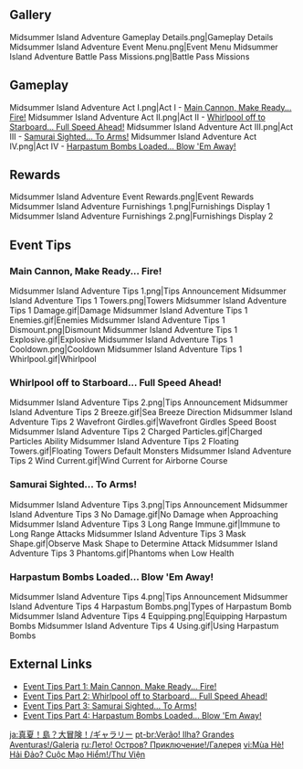 {{Event Tabs}}
==Gallery==
<gallery>
Midsummer Island Adventure Gameplay Details.png|Gameplay Details
Midsummer Island Adventure Event Menu.png|Event Menu
Midsummer Island Adventure Battle Pass Missions.png|Battle Pass Missions
</gallery>

==Gameplay==
<gallery>
Midsummer Island Adventure Act I.png|Act I - [[Main Cannon, Make Ready... Fire!]]
Midsummer Island Adventure Act II.png|Act II - [[Whirlpool off to Starboard... Full Speed Ahead!]]
Midsummer Island Adventure Act III.png|Act III - [[Samurai Sighted... To Arms!]]
Midsummer Island Adventure Act IV.png|Act IV - [[Harpastum Bombs Loaded... Blow 'Em Away!]]
</gallery>

==Rewards==
<gallery>
Midsummer Island Adventure Event Rewards.png|Event Rewards
Midsummer Island Adventure Furnishings 1.png|Furnishings Display 1
Midsummer Island Adventure Furnishings 2.png|Furnishings Display 2
</gallery>

==Event Tips==
===Main Cannon, Make Ready... Fire!===
{{Main|Main Cannon, Make Ready... Fire!}}
<gallery>
Midsummer Island Adventure Tips 1.png|Tips Announcement
Midsummer Island Adventure Tips 1 Towers.png|Towers
Midsummer Island Adventure Tips 1 Damage.gif|Damage
Midsummer Island Adventure Tips 1 Enemies.gif|Enemies
Midsummer Island Adventure Tips 1 Dismount.png|Dismount
Midsummer Island Adventure Tips 1 Explosive.gif|Explosive
Midsummer Island Adventure Tips 1 Cooldown.png|Cooldown
Midsummer Island Adventure Tips 1 Whirlpool.gif|Whirlpool
</gallery>

===Whirlpool off to Starboard... Full Speed Ahead!===
{{Main|Whirlpool off to Starboard... Full Speed Ahead!}}
<gallery>
Midsummer Island Adventure Tips 2.png|Tips Announcement
Midsummer Island Adventure Tips 2 Breeze.gif|Sea Breeze Direction
Midsummer Island Adventure Tips 2 Wavefront Girdles.gif|Wavefront Girdles Speed Boost
Midsummer Island Adventure Tips 2 Charged Particles.gif|Charged Particles Ability
Midsummer Island Adventure Tips 2 Floating Towers.gif|Floating Towers Default Monsters
Midsummer Island Adventure Tips 2 Wind Current.gif|Wind Current for Airborne Course
</gallery>

===Samurai Sighted... To Arms!===
{{Main|Samurai Sighted... To Arms!}}
<gallery>
Midsummer Island Adventure Tips 3.png|Tips Announcement
Midsummer Island Adventure Tips 3 No Damage.gif|No Damage when Approaching
Midsummer Island Adventure Tips 3 Long Range Immune.gif|Immune to Long Range Attacks
Midsummer Island Adventure Tips 3 Mask Shape.gif|Observe Mask Shape to Determine Attack
Midsummer Island Adventure Tips 3 Phantoms.gif|Phantoms when Low Health
</gallery>

===Harpastum Bombs Loaded... Blow 'Em Away!===
{{Main|Harpastum Bombs Loaded... Blow 'Em Away!}}
<gallery>
Midsummer Island Adventure Tips 4.png|Tips Announcement
Midsummer Island Adventure Tips 4 Harpastum Bombs.png|Types of Harpastum Bomb
Midsummer Island Adventure Tips 4 Equipping.png|Equipping Harpastum Bombs
Midsummer Island Adventure Tips 4 Using.gif|Using Harpastum Bombs
</gallery>

==External Links==
*[https://www.hoyolab.com/article/421147 Event Tips Part 1: Main Cannon, Make Ready... Fire!]
*[https://www.hoyolab.com/article/427592 Event Tips Part 2: Whirlpool off to Starboard... Full Speed Ahead!]
*[https://www.hoyolab.com/article/448184 Event Tips Part 3: Samurai Sighted... To Arms!]
*[https://www.hoyolab.com/article/459455 Event Tips Part 4: Harpastum Bombs Loaded... Blow 'Em Away!]

[[ja:真夏！島？大冒険！/ギャラリー]]
[[pt-br:Verão! Ilha? Grandes Aventuras!/Galeria]]
[[ru:Лето! Остров? Приключение!/Галерея]]
[[vi:Mùa Hè! Hải Đảo? Cuộc Mạo Hiểm!/Thư Viện]]